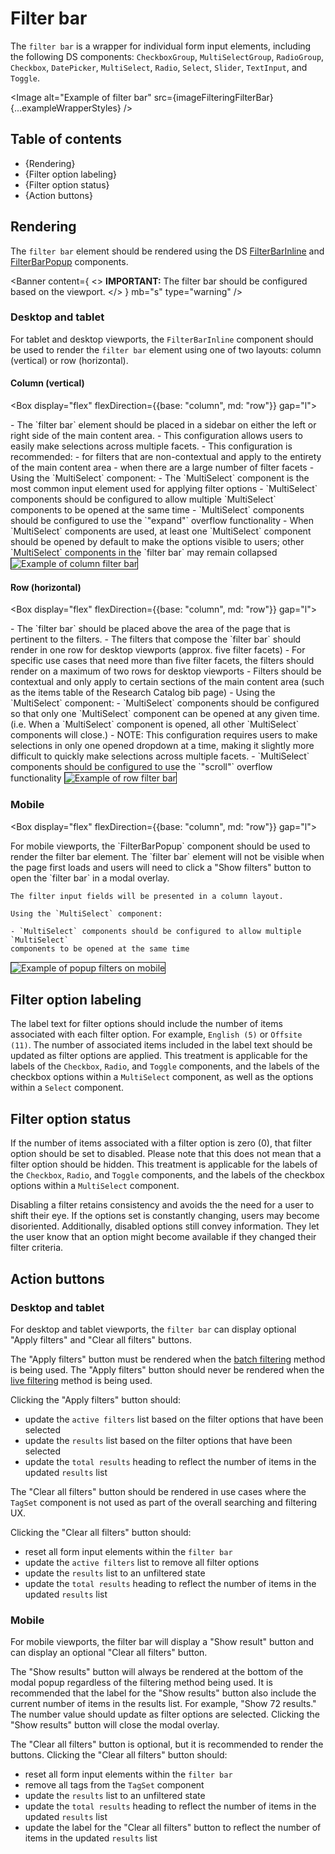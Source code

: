 


<Meta title="Style Guide/Filtering/Page elements/Filter bar" />

# Filter bar

The `filter bar` is a wrapper for individual form input elements, including the
following DS components: `CheckboxGroup`, `MultiSelectGroup`, `RadioGroup`,
`Checkbox`, `DatePicker`, `MultiSelect`, `Radio`, `Select`, `Slider`,
`TextInput`, and `Toggle`.

<Image
  alt="Example of filter bar"
  src={imageFilteringFilterBar}
  {...exampleWrapperStyles}
/>

## Table of contents

- {<Link href="#rendering" target="_self">Rendering</Link>}
- {<Link href="#filter-option-labeling" target="_self">Filter option labeling</Link>}
- {<Link href="#filter-option-status" target="_self">Filter option status</Link>}
- {<Link href="#action-buttons" target="_self">Action buttons</Link>}

## Rendering

The `filter bar` element should be rendered using the DS
[FilterBarInline](./?path=/docs/components-form-elements-filterbarinline--docs)
and
[FilterBarPopup](./?path=/docs/components-form-elements-filterbarpopup--docs)
components.

<Banner
  content={
    <>
      <strong>IMPORTANT:</strong> The filter bar should be configured based on
      the viewport.
    </>
  }
  mb="s"
  type="warning"
/>

### Desktop and tablet

For tablet and desktop viewports, the `FilterBarInline` component should be used
to render the `filter bar` element using one of two layouts: column (vertical)
or row (horizontal).

#### Column (vertical)

<Box display="flex" flexDirection={{base: "column", md: "row"}} gap="l">

  <Box>
    - The `filter bar` element should be placed in a sidebar on either the left or
      right side of the main content area.
    - This configuration allows users to easily make selections across multiple
      facets.
    - This configuration is recommended:
      - for filters that are non-contextual and apply to the entirety of the main
        content area
      - when there are a large number of filter facets
    - Using the `MultiSelect` component:
      - The `MultiSelect` component is the most common input element used for
        applying filter options
      - `MultiSelect` components should be configured to allow multiple
        `MultiSelect` components to be opened at the same time
      - `MultiSelect` components should be configured to use the `"expand"` overflow
        functionality
      - When `MultiSelect` components are used, at least one `MultiSelect` component
        should be opened by default to make the options visible to users; other
        `MultiSelect` components in the `filter bar` may remain collapsed
  </Box>
  <Image
    alt="Example of column filter bar"
    border="1px solid var(--nypl-colors-ui-border-default)"
    caption="Example of column filter bar"
    src={imageFilteringExampleColumn}
    {...exampleWrapperStyles}
  />
</Box>

#### Row (horizontal)

<Box display="flex" flexDirection={{base: "column", md: "row"}} gap="l">

  <Box>
    - The `filter bar` should be placed above the area of the page that is pertinent
      to the filters.
    - The filters that compose the `filter bar` should render in one row for desktop
      viewports (approx. five filter facets)
      - For specific use cases that need more than five filter facets, the filters
        should render on a maximum of two rows for desktop viewports
    - Filters should be contextual and only apply to certain sections of the main
      content area (such as the items table of the Research Catalog bib page)
    - Using the `MultiSelect` component:
      - `MultiSelect` components should be configured so that only one `MultiSelect`
        component can be opened at any given time. (i.e. When a `MultiSelect`
        component is opened, all other `MultiSelect` components will close.)
        - NOTE: This configuration requires users to make selections in only one
          opened dropdown at a time, making it slightly more difficult to quickly
          make selections across multiple facets.
      - `MultiSelect` components should be configured to use the `"scroll"` overflow
        functionality
  </Box>
  <Image
    alt="Example of row filter bar"
    border="1px solid var(--nypl-colors-ui-border-default)"
    caption="Example of row filter bar"
    src={imageFilteringExampleRow}
    {...exampleWrapperStyles}
  />
</Box>

### Mobile

<Box display="flex" flexDirection={{base: "column", md: "row"}} gap="l">

  <Box>
    For mobile viewports, the `FilterBarPopup` component should be used to render
    the filter bar element. The `filter bar` element will not be visible when the
    page first loads and users will need to click a "Show filters" button to open
    the `filter bar` in a modal overlay.

    The filter input fields will be presented in a column layout.

    Using the `MultiSelect` component:

    - `MultiSelect` components should be configured to allow multiple `MultiSelect`
    components to be opened at the same time

  </Box>
    <Image
    alt="Example of popup filters on mobile"
    border="1px solid var(--nypl-colors-ui-border-default)"
    caption="Example of popup filters on mobile"
    src={imageFilteringExamplePopup}
    {...exampleWrapperStyles}
  />
</Box>

## Filter option labeling

The label text for filter options should include the number of items associated
with each filter option. For example, `English (5)` or `Offsite (11)`. The
number of associated items included in the label text should be updated as
filter options are applied. This treatment is applicable for the labels of the
`Checkbox`, `Radio`, and `Toggle` components, and the labels of the checkbox
options within a `MultiSelect` component, as well as the options within a
`Select` component.

## Filter option status

If the number of items associated with a filter option is zero (0), that filter
option should be set to disabled. Please note that this does not mean that a
filter option should be hidden. This treatment is applicable for the labels of
the `Checkbox`, `Radio`, and `Toggle` components, and the labels of the checkbox
options within a `MultiSelect` component.

Disabling a filter retains consistency and avoids the the need for a user to
shift their eye. If the options set is constantly changing, users may become
disoriented. Additionally, disabled options still convey information. They let
the user know that an option might become available if they changed their filter
criteria.

## Action buttons

### Desktop and tablet

For desktop and tablet viewports, the `filter bar` can display optional "Apply
filters" and "Clear all filters" buttons.

The "Apply filters" button must be rendered when the [batch
filtering](./?path=/docs/style-guide-filtering-applying-clearing-filters--docs#batch-filtering)
method is being used. The "Apply filters" button should never be rendered when
the [live
filtering](./?path=/docs/style-guide-filtering-applying-clearing-filters--docs#live-filtering)
method is being used.

Clicking the "Apply filters" button should:

- update the `active filters` list based on the filter options that have been
  selected
- update the `results` list based on the filter options that have been selected
- update the `total results` heading to reflect the number of items in the
  updated `results` list

The "Clear all filters" button should be rendered in use cases where the
`TagSet` component is not used as part of the overall searching and filtering
UX.

Clicking the "Clear all filters" button should:

- reset all form input elements within the `filter bar`
- update the `active filters` list to remove all filter options
- update the `results` list to an unfiltered state
- update the `total results` heading to reflect the number of items in the
  updated `results` list

### Mobile

For mobile viewports, the filter bar will display a "Show result" button and can
display an optional "Clear all filters" button.

The "Show results" button will always be rendered at the bottom of the modal
popup regardless of the filtering method being used. It is recommended that the
label for the "Show results" button also include the current number of items in
the results list. For example, "Show 72 results." The number value should update
as filter options are selected. Clicking the "Show results" button will close
the modal overlay.

The "Clear all filters" button is optional, but it is recommended to render the
buttons. Clicking the "Clear all filters" button should:

- reset all form input elements within the `filter bar`
- remove all tags from the `TagSet` component
- update the `results` list to an unfiltered state
- update the `total results` heading to reflect the number of items in the
  updated `results` list
- update the label for the "Clear all filters" button to reflect the number of
  items in the updated `results` list
